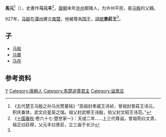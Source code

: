 {{Otheruses|馬元 (清朝)|other=同名的[[清朝|清朝]]軍事將領}}
'''馬元'''<ref>《五代楚王马殷之孙马光赞墓铭》“高祖封孝威王讳祯，曾祖封景莊王讳元，积庆垂体，武文应星辰之瑞。祖父封武穆王讳殷，伯父封文昭王讳范。”</ref>（{{bd|？||？||catIdx=M馬}}），史書作'''马元丰'''<ref name="ten">《[[十国春秋|十国春秋]]·卷六十七·楚世家一》：天成二年……上三代尊谥，曾祖筠曰文肃，祖正曰莊穆，父元丰曰景莊，立三庙于长沙</ref>，[[唐朝|唐朝]]末年[[许州|许州]]鄢陵人，为许州平民，是[[马殷|马殷]]的父親。

927年，[[马殷|马殷]]在[[潭州_(隋朝)|潭州]]建立[[马楚|南楚]]，他被尊為[[国王|国王]]，[[諡號|諡號]]'''景莊王'''<ref name="ten"/>。

==子==
*[[马殷|马殷]]
*[[马賨|马賨]]
*[[马存|马存]]
==参考资料==
{{reflist}}

{{中国皇帝|父親南楚莊穆王[[马祯|马祯]]|兒子南楚武穆王[[马殷|马殷]]|南楚武穆王的父親|}}  
{{十國君主}}
{{唐朝人小作品}}

{{DEFAULTSORT:M}}
[[Category:马姓|Y]]
[[Category:唐朝人|Category:唐朝人]]
[[Category:馬楚追尊君主|Category:馬楚追尊君主]]
[[Category:谥景庄|Category:谥景庄]]